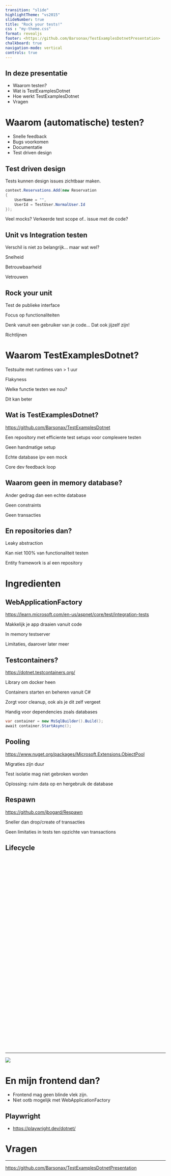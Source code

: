 ```yaml
---
transition: "slide"
highlightTheme: "vs2015"
slideNumber: true
title: "Rock your tests!"
css : "my-theme.css"
format: revealjs
footer: <https://github.com/Barsonax/TestExamplesDotnetPresentation>
chalkboard: true
navigation-mode: vertical
controls: true
---
```


## In deze presentatie

- Waarom testen?
- Wat is TestExamplesDotnet
- Hoe werkt TestExamplesDotnet
- Vragen

# Waarom (automatische) testen?

- Snelle feedback
- Bugs voorkomen
- Documentatie
- Test driven design

## Test driven design

Tests kunnen design issues zichtbaar maken.

<span class="fragment">

```cs
context.Reservations.Add(new Reservation
{
    UserName = "",
    UserId = TestUser.NormalUser.Id
});
```

</span>

<span class="fragment">Veel mocks? </span> <span class="fragment">Verkeerde test scope of..</span> <span class="fragment"> issue met de code? </span>

## Unit vs Integration testen

 <span class="fragment">Verschil is niet zo belangrijk...</span> <span class="fragment"> maar wat wel?</span>

 <span class="fragment">Snelheid</span>

 <span class="fragment">Betrouwbaarheid</span>

 <span class="fragment">Vetrouwen</span>

## Rock your unit

<span class="fragment">Test de publieke interface</span>

<span class="fragment">Focus op functionaliteiten</span>

<span class="fragment">Denk vanuit een gebruiker van je code...</span> <span class="fragment">Dat ook jijzelf zijn!</span>

<span class="fragment">Richtlijnen</span>

# Waarom TestExamplesDotnet?

<span class="fragment">Testsuite met runtimes van > 1 uur</span>

<span class="fragment">Flakyness</span>

<span class="fragment">Welke functie testen we nou?</span>

<span class="fragment">Dit kan beter</span>

## Wat is TestExamplesDotnet?

<https://github.com/Barsonax/TestExamplesDotnet>

Een repository met efficiente test setups voor complexere testen

<span class="fragment">Geen handmatige setup</span>

<span class="fragment">Echte database ipv een mock</span>

<span class="fragment">Core dev feedback loop</span>

## Waarom geen in memory database?

<span class="fragment">Ander gedrag dan een echte database</span>

<span class="fragment">Geen constraints</span>

<span class="fragment">Geen transacties</span>


## En repositories dan?

<span class="fragment">Leaky abstraction</span>

<span class="fragment">Kan niet 100% van functionaliteit testen</span>

<span class="fragment">Entity framework is al een repository</span>

# Ingredienten

## WebApplicationFactory

<https://learn.microsoft.com/en-us/aspnet/core/test/integration-tests>

<span class="fragment">Makkelijk je app draaien vanuit code</span>

<span class="fragment">In memory testserver</span>

<span class="fragment">Limitaties, daarover later meer</span>

## Testcontainers?

<https://dotnet.testcontainers.org/>

<span class="fragment">Library om docker heen</span>

<span class="fragment">Containers starten en beheren vanuit C#</span>

<span class="fragment">Zorgt voor cleanup, ook als je dit zelf vergeet</span>

<span class="fragment">Handig voor dependencies zoals databases</span>

<span class="fragment">

```cs
var container = new MsSqlBuilder().Build();
await container.StartAsync();
```

</span>

## Pooling

<https://www.nuget.org/packages/Microsoft.Extensions.ObjectPool>

<span class="fragment">Migraties zijn duur</span>

<span class="fragment">Test isolatie mag niet gebroken worden</span>

<span class="fragment">Oplossing: </span><span class="fragment">ruim data op en hergebruik de database</span>

## Respawn

<https://github.com/jbogard/Respawn>

<span class="fragment">Sneller dan drop/create of transacties</span>

<span class="fragment">Geen limitaties in tests ten opzichte van transactions</span>

## Lifecycle

<a>
    <img height=600em data-src="media/ApiTestsFlowChart.drawio.svg">
</a>

---

![](media/2000testsin10sec.gif)

# En mijn frontend dan?

- Frontend mag geen blinde vlek zijn.
- Niet ootb mogelijk met WebApplicationFactory

## Playwright

- <https://playwright.dev/dotnet/>

# Vragen

---

<https://github.com/Barsonax/TestExamplesDotnetPresentation>
